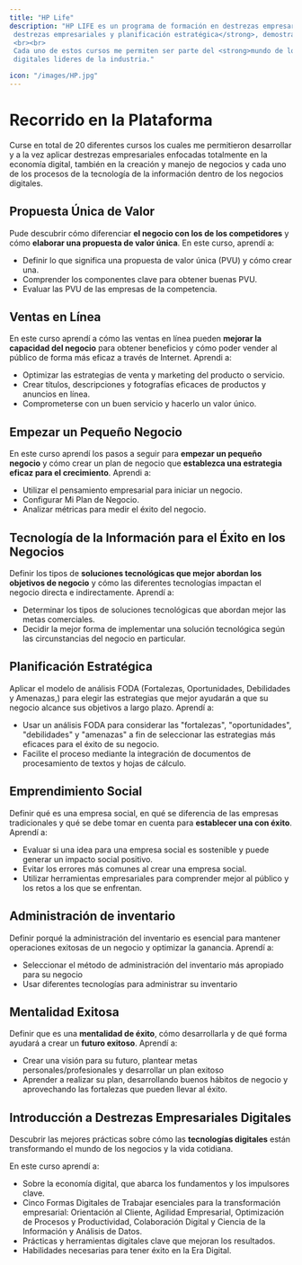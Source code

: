 ```yaml
---
title: "HP Life"
description: "HP LIFE es un programa de formación en destrezas empresariales donde pude desarrollar destrezas enfocadas en la <strong>economía digital,
 destrezas empresariales y planificación estratégica</strong>, demostrando mi potencial en <strong>gerenciar proyectos y en la administración de Procesos</strong>.
 <br><br>
 Cada uno de estos cursos me permiten ser parte del <strong>mundo de los negocios</strong> y prepararme para las tendencias futuras del trabajo, manejando tecnologias
 digitales lideres de la industria."

icon: "/images/HP.jpg"
---
```


# Recorrido en la Plataforma

Curse en total de 20 diferentes cursos los cuales me permitieron desarrollar y a la vez aplicar destrezas empresariales enfocadas totalmente en la economía digital, también en la creación y manejo de negocios y cada uno de los procesos de la tecnología de la información dentro de los negocios digitales.

## Propuesta Única de Valor
Pude descubrir cómo diferenciar **el negocio con los de los competidores** y cómo **elaborar una propuesta de valor única**.
En este curso, aprendí a:
- Definir lo que significa una propuesta de valor única (PVU) y cómo crear una.
- Comprender los componentes clave para obtener buenas PVU.
- Evaluar las PVU de las empresas de la competencia.


## Ventas en Línea
En este curso aprendí a cómo las ventas en línea pueden **mejorar la capacidad del negocio** para obtener beneficios y cómo poder vender al público de forma más eficaz a través de Internet.
Aprendi a:
- Optimizar las estrategias de venta y marketing del producto o servicio.
- Crear títulos, descripciones y fotografías eficaces de productos y anuncios en línea.
- Comprometerse con un buen servicio y hacerlo un valor único.

## Empezar un Pequeño Negocio
En este curso aprendí los pasos a seguir para **empezar un pequeño negocio** y cómo crear un plan de negocio que **establezca una estrategia eficaz para el crecimiento**.
Aprendi a:
- Utilizar el pensamiento empresarial para iniciar un negocio.
- Configurar Mi Plan de Negocio.
- Analizar métricas para medir el éxito del negocio.




## Tecnología de la Información para el Éxito en los Negocios
Definir los tipos de **soluciones tecnológicas que mejor abordan los objetivos de negocio** y cómo las diferentes tecnologías impactan el negocio directa e indirectamente.
Aprendí a:
- Determinar los tipos de soluciones tecnológicas que abordan mejor las metas comerciales.
- Decidir la mejor forma de implementar una solución tecnológica según las circunstancias del negocio en particular.

## Planificación Estratégica
Aplicar el modelo de análisis FODA (Fortalezas, Oportunidades, Debilidades y Amenazas,) para elegir las estrategias que mejor ayudarán a que su negocio alcance sus objetivos a largo plazo.
Aprendí a:
- Usar un análisis FODA para considerar las "fortalezas", "oportunidades", "debilidades" y "amenazas" a fin de seleccionar las estrategias más eficaces para el éxito de su negocio.
- Facilite el proceso mediante la integración de documentos de procesamiento de textos y hojas de cálculo.


## Emprendimiento Social
Definir qué es una empresa social, en qué se diferencia de las empresas tradicionales y qué se debe tomar en cuenta para **establecer una con éxito**.
Aprendí a:
- Evaluar si una idea para una empresa social es sostenible y puede generar un impacto social positivo.
- Evitar los errores más comunes al crear una empresa social.
- Utilizar herramientas empresariales para comprender mejor al público y los retos a los que se enfrentan.


## Administración de inventario
Definir porqué la administración del inventario es esencial para mantener operaciones exitosas de un negocio y optimizar la ganancia.
Aprendí a:
- Seleccionar el método de administración del inventario más apropiado para su negocio
- Usar diferentes tecnologías para administrar su inventario


## Mentalidad Exitosa
Definir que es una **mentalidad de éxito**, cómo desarrollarla y de qué forma ayudará a crear un **futuro exitoso**.
Aprendí a:
- Crear una visión para su futuro, plantear metas personales/profesionales y desarrollar un plan exitoso
- Aprender a realizar su plan, desarrollando buenos hábitos de negocio y aprovechando las fortalezas que pueden llevar al éxito.



## Introducción a Destrezas Empresariales Digitales
Descubrir las mejores prácticas sobre cómo las **tecnologías digitales** están transformando el mundo de los negocios y la vida cotidiana.

En este curso aprendí a:
- Sobre la economía digital, que abarca los fundamentos y los impulsores clave.
- Cinco Formas Digitales de Trabajar esenciales para la transformación empresarial: Orientación al Cliente, Agilidad Empresarial, Optimización de Procesos y Productividad, Colaboración Digital y Ciencia de la Información y Análisis de Datos.
- Prácticas y herramientas digitales clave que mejoran los resultados.
- Habilidades necesarias para tener éxito en la Era Digital.
